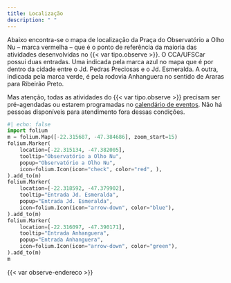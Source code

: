 ```yaml
---
title: Localização
description: " "
---
```


::: {.column-body}

Abaixo encontra-se o mapa de localização da Praça do Observatório a Olho Nu -- marca vermelha -- que é o ponto de referência da maioria das atividades desenvolvidas no {{< var tipo.observe >}}. O CCA/UFSCar possui duas entradas. Uma indicada pela marca azul no mapa que é por dentro da cidade entre o Jd. Pedras Preciosas e o Jd. Esmeralda. A outra, indicada pela marca verde, é pela rodovia Anhanguera no sentido de Araras para Ribeirão Preto.

Mas atenção, todas as atividades do {{< var tipo.observe >}} precisam ser pré-agendadas ou estarem programadas no [calendário de eventos]({{< var loc.calendario >}}\calendario.qmd). Não há pessoas disponíveis para atendimento fora dessas condições.

```python
#| echo: false
import folium
m = folium.Map([-22.315687, -47.384686], zoom_start=15)
folium.Marker(
    location=[-22.315134, -47.382005],
    tooltip="Observatório a Olho Nu",
    popup="Observatório a Olho Nu",
    icon=folium.Icon(icon="check", color="red", ),
).add_to(m)
folium.Marker(
    location=[-22.318592, -47.379902],
    tooltip="Entrada Jd. Esmeralda",
    popup="Entrada Jd. Esmeralda",
    icon=folium.Icon(icon="arrow-down", color="blue"),
).add_to(m)
folium.Marker(
    location=[-22.316097, -47.390171],
    tooltip="Entrada Anhanguera",
    popup="Entrada Anhanguera",
    icon=folium.Icon(icon="arrow-down", color="green"),
).add_to(m)
m
```

{{< var observe-endereco >}}

:::